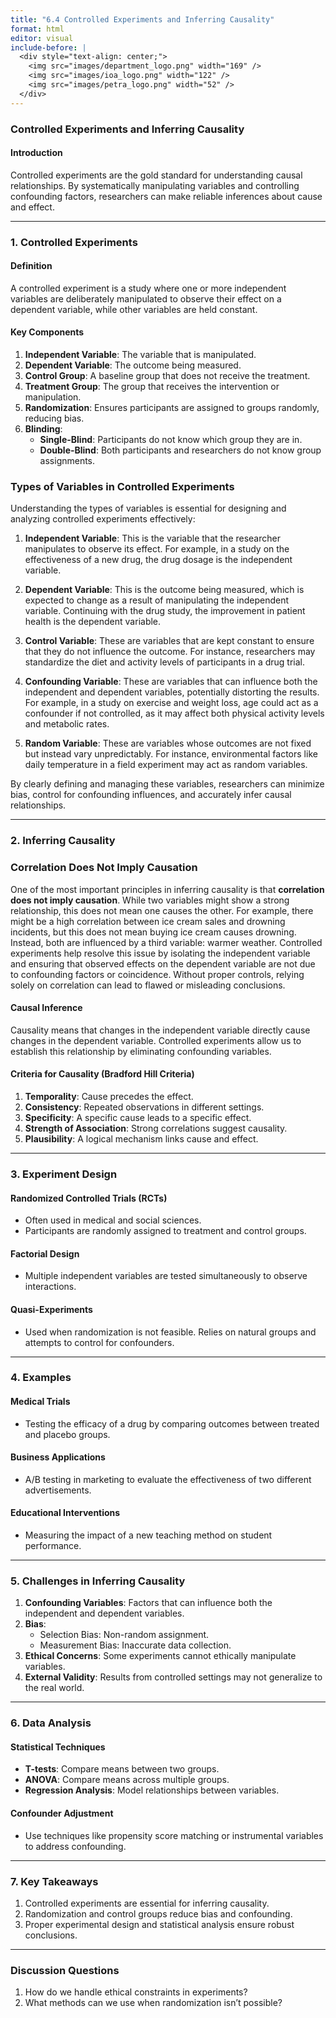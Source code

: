 ```yaml
---
title: "6.4 Controlled Experiments and Inferring Causality"
format: html
editor: visual
include-before: |
  <div style="text-align: center;">
    <img src="images/department_logo.png" width="169" />
    <img src="images/ioa_logo.png" width="122" />
    <img src="images/petra_logo.png" width="52" />
  </div>
---
```


### **Controlled Experiments and Inferring Causality**

#### **Introduction**

Controlled experiments are the gold standard for understanding causal relationships. By systematically manipulating variables and controlling confounding factors, researchers can make reliable inferences about cause and effect.

------------------------------------------------------------------------

### **1. Controlled Experiments**

#### **Definition**

A controlled experiment is a study where one or more independent variables are deliberately manipulated to observe their effect on a dependent variable, while other variables are held constant.

#### **Key Components**

1.  **Independent Variable**: The variable that is manipulated.
2.  **Dependent Variable**: The outcome being measured.
3.  **Control Group**: A baseline group that does not receive the treatment.
4.  **Treatment Group**: The group that receives the intervention or manipulation.
5.  **Randomization**: Ensures participants are assigned to groups randomly, reducing bias.
6.  **Blinding**:
    -   **Single-Blind**: Participants do not know which group they are in.
    -   **Double-Blind**: Both participants and researchers do not know group assignments.

### **Types of Variables in Controlled Experiments**

Understanding the types of variables is essential for designing and analyzing controlled experiments effectively:

1.  **Independent Variable**: This is the variable that the researcher manipulates to observe its effect. For example, in a study on the effectiveness of a new drug, the drug dosage is the independent variable.

2.  **Dependent Variable**: This is the outcome being measured, which is expected to change as a result of manipulating the independent variable. Continuing with the drug study, the improvement in patient health is the dependent variable.

3.  **Control Variable**: These are variables that are kept constant to ensure that they do not influence the outcome. For instance, researchers may standardize the diet and activity levels of participants in a drug trial.

4.  **Confounding Variable**: These are variables that can influence both the independent and dependent variables, potentially distorting the results. For example, in a study on exercise and weight loss, age could act as a confounder if not controlled, as it may affect both physical activity levels and metabolic rates.

5.  **Random Variable**: These are variables whose outcomes are not fixed but instead vary unpredictably. For instance, environmental factors like daily temperature in a field experiment may act as random variables.

By clearly defining and managing these variables, researchers can minimize bias, control for confounding influences, and accurately infer causal relationships.

------------------------------------------------------------------------

### **2. Inferring Causality**

### **Correlation Does Not Imply Causation**

One of the most important principles in inferring causality is that **correlation does not imply causation**. While two variables might show a strong relationship, this does not mean one causes the other. For example, there might be a high correlation between ice cream sales and drowning incidents, but this does not mean buying ice cream causes drowning. Instead, both are influenced by a third variable: warmer weather. Controlled experiments help resolve this issue by isolating the independent variable and ensuring that observed effects on the dependent variable are not due to confounding factors or coincidence. Without proper controls, relying solely on correlation can lead to flawed or misleading conclusions.

#### **Causal Inference**

Causality means that changes in the independent variable directly cause changes in the dependent variable. Controlled experiments allow us to establish this relationship by eliminating confounding variables.

#### **Criteria for Causality (Bradford Hill Criteria)**

1.  **Temporality**: Cause precedes the effect.
2.  **Consistency**: Repeated observations in different settings.
3.  **Specificity**: A specific cause leads to a specific effect.
4.  **Strength of Association**: Strong correlations suggest causality.
5.  **Plausibility**: A logical mechanism links cause and effect.

------------------------------------------------------------------------

### **3. Experiment Design**

#### **Randomized Controlled Trials (RCTs)**

-   Often used in medical and social sciences.
-   Participants are randomly assigned to treatment and control groups.

#### **Factorial Design**

-   Multiple independent variables are tested simultaneously to observe interactions.

#### **Quasi-Experiments**

-   Used when randomization is not feasible. Relies on natural groups and attempts to control for confounders.

------------------------------------------------------------------------

### **4. Examples**

#### **Medical Trials**

-   Testing the efficacy of a drug by comparing outcomes between treated and placebo groups.

#### **Business Applications**

-   A/B testing in marketing to evaluate the effectiveness of two different advertisements.

#### **Educational Interventions**

-   Measuring the impact of a new teaching method on student performance.

------------------------------------------------------------------------

### **5. Challenges in Inferring Causality**

1.  **Confounding Variables**: Factors that can influence both the independent and dependent variables.
2.  **Bias**:
    -   Selection Bias: Non-random assignment.
    -   Measurement Bias: Inaccurate data collection.
3.  **Ethical Concerns**: Some experiments cannot ethically manipulate variables.
4.  **External Validity**: Results from controlled settings may not generalize to the real world.

------------------------------------------------------------------------

### **6. Data Analysis**

#### **Statistical Techniques**

-   **T-tests**: Compare means between two groups.
-   **ANOVA**: Compare means across multiple groups.
-   **Regression Analysis**: Model relationships between variables.

#### **Confounder Adjustment**

-   Use techniques like propensity score matching or instrumental variables to address confounding.

------------------------------------------------------------------------

### **7. Key Takeaways**

1.  Controlled experiments are essential for inferring causality.
2.  Randomization and control groups reduce bias and confounding.
3.  Proper experimental design and statistical analysis ensure robust conclusions.

------------------------------------------------------------------------

### **Discussion Questions**

1.  How do we handle ethical constraints in experiments?
2.  What methods can we use when randomization isn’t possible?
